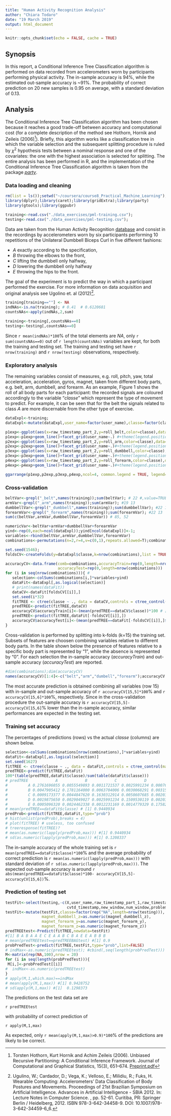 ```yaml
---
title: "Human Activity Recognition Analysis"
author: "Chiara Todaro"
date: "19 March 2019"
output: html_document
---
```

<!-- knit: (function(input_file, encoding) { -->
<!--   out_dir <- 'docs'; -->
<!--   rmarkdown::render(input_file, -->
<!--  encoding=encoding, -->
<!--  output_file=file.path(dirname(input_file), out_dir, 'index.html'))}) -->

```r
knitr::opts_chunk$set(echo = FALSE, cache = TRUE)
```
<!-- You may use any of the other variables to predict with. You should create a report describing how you built your model, how you used cross validation, what you think the expected out of sample error is, and why you made the choices you did. You will also use your prediction model to predict 20 different test cases. -->

## Synopsis
In this report, a Conditional Inference Tree Classification algorithm is performed 
on data recorded from accelerometers worn by participants performing physical activity. 
The in-sample accuracy is 94%, while the estimated out-sample accuracy is ~91%. 
The probability of correct prediction on 20 new samples is 0.95 
on average, with a standard deviation of 0.13. 

## Analysis
The Conditional Inference Tree Classification algorithm has been chosen because 
it reaches a good trade-off between accuracy and computational cost (for a complete 
description of the method see Hothorn, Hornik and Zeileis (2006)[^1]). 
Briefly, this algorithm works like a classification tree in which the variable selection 
and the subsequent splitting procedure is ruled by $\chi^2$ hypothesis tests between 
a nominal response and one of the covariates: the one with the highest association 
is selected for splitting.
The entire analysis has been performed in R, and the implementation of the Conditional 
Inference Tree Classification algorithm is taken from the package [*party*](https://cran.r-project.org/web/packages/party/party.pdf).

[^1]: Torsten Hothorn, Kurt Hornik and Achim Zeileis (2006). Unbiased Recursive Partitioning: 
A Conditional Inference Framework. Journal of Computational and Graphical Statistics, 15(3), 651–674. 
[Preprint.pdf](http://statmath.wu-wien.ac.at/~zeileis/papers/Hothorn+Hornik+Zeileis-2006.pdf)

### Data loading and cleaning
```r
rm(list = ls());setwd("~/coursera/course8_Practical_Machine_Learning");
library(dplyr);library(caret);library(gridExtra);library(party)
library(gtools);library(ggpubr)

training<-read.csv("./data_exercises/pml-training.csv");
testing<-read.csv("./data_exercises/pml-testing.csv");
```

Data are taken from the Human Activity Recognition [database](http://groupware.les.inf.puc-rio.br/har) 
and consist in the recordings by accelerometers worn by six participants 
performing 10 repetitions of the Unilateral Dumbbell Biceps Curl in five different fashions: 

 * *A* exactly according to the specification, 
 * *B* throwing the elbows to the front, 
 * *C* lifting the dumbbell only halfway, 
 * *D* lowering the dumbbell only halfway
 * *E* throwing the hips to the front.

The goal of the experiment is to predict the way in which a participant performed the exercise. 
For more information on data acquisition and original analysis see Ugolino et. al (2012)[^2].

[^2]:Ugulino, W.; Cardador, D.; Vega, K.; Velloso, E.; Milidiu, R.; Fuks, H. 
Wearable Computing: Accelerometers' Data Classification of Body Postures and Movements. 
Proceedings of 21st Brazilian Symposium on Artificial Intelligence. 
Advances in Artificial Intelligence - SBIA 2012. In: Lecture Notes in Computer Science. , 
pp. 52-61. Curitiba, PR: Springer Berlin / Heidelberg, 2012. ISBN 978-3-642-34458-9. DOI: 10.1007/978-3-642-34459-6_6. 

```r
training[training==""] <- NA
indNAs<-is.na(training); # 0.41  # 0.6120681
countsNAs<-apply(indNAs,2,sum)

training<-training[,countsNAs==0]
testing<-testing[,countsNAs==0]
```

Since `r mean(indNAs)*100`% of the total elements are *NA*, only `r sum(countsNAs==0)` out of 
`r length(countsNAs)` variables are kept, for both the training and testing set.
The training and testing set have `r nrow(training)` and `r nrow(testing)` observations, respectively.

### Exploratory analysis
The remaining variables consist of measures, e.g. roll, pitch, yaw, total acceleration, 
acceleration, gyros, magnet, taken from different body parts, e.g. belt, arm, dumbbell, and forearm. 
As an example, Figure 1 shows the roll of all body parts for each participant: 
the recorded signals are coloured accordingly to the variable "*classe*" which 
represent the type of movement to predict. 
For example, it can be seen that for the belt the signals related to class *A* 
are more discernable from the other type of exercise.

```r
dataExpl<-training;
dataExpl<-mutate(dataExpl,user_name=factor(user_name),classe=factor(classe))

p1exp<-ggplot(aes(x=raw_timestamp_part_2,y=roll_belt,color=classe),data=dataExpl)
p1exp<-p1exp+geom_line()+facet_grid(user_name~.) #+theme(legend.position = "none") 
p2exp<-ggplot(aes(x=raw_timestamp_part_2,y=roll_arm,color=classe),data=dataExpl)
p2exp<-p2exp+geom_line()+facet_grid(user_name~.)#+theme(legend.position = "none") 
p3exp<-ggplot(aes(x=raw_timestamp_part_2,y=roll_dumbbell,color=classe),data=dataExpl)
p3exp<-p3exp+geom_line()+facet_grid(user_name~.)#+theme(legend.position = "none") 
p4exp<-ggplot(aes(x=raw_timestamp_part_2,y=roll_forearm,color=classe),data=dataExpl)
p4exp<-p4exp+geom_line()+facet_grid(user_name~.)#+theme(legend.position = c(1.0,0.5))

ggarrange(p1exp,p2exp,p3exp,p4exp,ncol=4, common.legend = TRUE, legend="bottom") #
```

### Cross-validation
```r
beltVar<-grepl("_belt",names(training));sum(beltVar); # 22 #,value=TRUE 13
armVar<-grepl("_arm",names(training));sum(armVar); #19 13
dumbbellVar<-grepl("_dumbbell",names(training));sum(dumbbellVar); #22 13
forearmVar<-grepl("_forearm",names(training));sum(forearmVar); #22 13
sum(c(beltVar,armVar,dumbbellVar,forearmVar)) # 85, 52

numericVar<-beltVar+armVar+dumbbellVar+forearmVar
yind<-rep(0,each=ncol(dataExpl));yind[ncol(dataExpl)]<-1;
variables<-rbind(beltVar,armVar,dumbbellVar,forearmVar)
combinations<-permutations(n=2,r=4,v=c(0,1),repeats.allowed=T);combinations<-combinations[-1,]

set.seed(1546);
foldsCV<-createFolds(y=dataExpl$classe,k=nrow(combinations),list = TRUE,returnTrain = TRUE)

accuracyCV<-data.frame(comb=combinations,accuracyTrain=rep(0,length=nrow(combinations)),
                       accuracyTest=rep(0,length=nrow(combinations)))
for (i in seq(nrow(combinations))){ #
   selection<-colSums(combinations[i,]*variables+yind)
   dataFit<-dataExpl[,as.logical(selection)]
   # print(names(dataFit))
   dataCV<-dataFit[foldsCV[[i]],]
   set.seed(i*32)
   fitTREE <- ctree(classe ~ ., data = dataCV,controls = ctree_control(maxsurrogate = 3))
   predTREE<-predict(fitTREE,dataCV)
   accuracyCV$accuracyTrain[i]<-(mean(predTREE==dataCV$classe))*100 # [1] 0.9505147
   predTREE<-predict(fitTREE,dataFit[-foldsCV[[i]],])
   accuracyCV$accuracyTest[i]<-(mean(predTREE==dataFit[-foldsCV[[i]],]$classe))*100 # [1] 0.9505147
}
```

Cross-validation is performed by splitting into k-folds (k=15) the training set. 
Subsets of features are choosen combining variables relative to different body parts.
In the table shown below the presence of features relative to a specific body part is 
represented by "1", while the absence is represented by "0". For each selection the 
in-sample accuracy (*accuracyTrain*) and out-sample accuracy (*accuracyTest*) are 
reported.

```r
#dim(combinations);dim(accuracyCV)
names(accuracyCV)[1:4]<-c("belt","arm","dumbell","forearm");accuracyCV
```

The most accurate prediction is obtained combining all variables (row 15) with in-sample and 
out-sample accuracy of `r accuracyCV[15,5]*100`% and `r accuracyCV[15,6]*100`%, respectively.
Since in the cross-validation procedure the out-sample accuracy is 
`r accuracyCV[15,5]-accuracyCV[15,6]`% lower than the in-sample accuracy, similar 
performances are expected in the testing set.

### Training set accuracy
The percentages of predictions (rows) vs the actual *classe* (columns) are shown below.

```r
selection<-colSums(combinations[nrow(combinations),]*variables+yind)
dataFit<-dataExpl[,as.logical(selection)]
set.seed(1627)
fitTREE <- ctree(classe ~ ., data = dataFit,controls = ctree_control(maxsurrogate = 3))
predTREE<-predict(fitTREE,dataFit)
100*(table(predTREE,dataFit$classe)/sum(table(dataFit$classe)))
# predTREE            A            B            C            D            E
#         A 0.2761696055 0.0055549893 0.0011721537 0.0025991234 0.0007644481
#         B 0.0047905412 0.1781164000 0.0063704006 0.0030068291 0.0031597187
#         C 0.0009173377 0.0044847620 0.1630312914 0.0058607685 0.0020385282
#         D 0.0019875650 0.0029049027 0.0025991234 0.1509530119 0.0020385282
#         E 0.0005096320 0.0024462338 0.0012231169 0.0014779329 0.1758230558
# mean(predTREE==dataFit$classe) # [1] 0.9440934
predProb<-predict(fitTREE,dataFit,type="prob")
# hist(unlist(predProb),breaks = 4)
# plot(fitTREE) # useless, too confused
# treeresponse(fitTREE)?
# mean(as.numeric(lapply(predProb,max))) #[1] 0.9440934
# sd(as.numeric(lapply(predProb,max))) #[1] 0.1208337

```

The in-sample accuracy of the whole training set is `r mean(predTREE==dataFit$classe)*100`% and 
the average probability of correct prediction is `r mean(as.numeric(lapply(predProb,max)))` with 
standard deviation of `r sd(as.numeric(lapply(predProb,max)))`.
The expected out-sample accuracy is around 
`r abs(mean(predTREE==dataFit$classe)*100- accuracyCV[15,5]-accuracyCV[15,6])`%.

### Prediction of testing set
```r
testFit<-select(testing,-c(X,user_name,raw_timestamp_part_1,raw_timestamp_part_2,
                           cvtd_timestamp,new_window,num_window,problem_id))
testFit<-mutate(testFit,classe=factor(rep("NA",length=nrow(testing))),
                magnet_dumbbell_z=as.numeric(magnet_dumbbell_z),
                magnet_forearm_y=as.numeric(magnet_forearm_y),
                magnet_forearm_z=as.numeric(magnet_forearm_z))
predTREEtest<-Predict(fitTREE,newdata=testFit)
#[1] B A B A A E C E A A B C B A E E A B B B
# mean(predTREEtest==predTREEBAGtest) #[1] 0.9
probPredTest<-predict(fitTREE,testFit,type="prob",list=FALSE)
# indMax<-as.numeric(predTREEtest); #cbind(,seq(length(probPredTest)))
M<-matrix(rep(NA,100),nrow = 20)
for (i in seq(length(probPredTest))){
 M[i,]<-probPredTest[[i]]
#  indMax<-as.numeric(predTREEtest)
}
# apply(M,1,which.max)==indMax
# mean(apply(M,1,max)) #[1] 0.9428752
# sd(apply(M,1,max)) #[1]  0.1298373
```
The predictions on the test data set are 

`r predTREEtest` 

with probability of correct prediction of 

`r apply(M,1,max)`

As expected, only `r mean(apply(M,1,max)>0.9)*100`% of the predictions are 
likely to be correct.